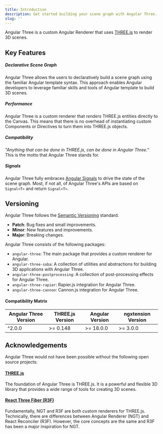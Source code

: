 ```yaml
---
title: Introduction
description: Get started building your scene graph with Angular Three.
slug: ''
---
```


Angular Three is a custom Angular Renderer that uses [THREE.js](https://threejs.org/) to render 3D scenes.

## Key Features

##### Declarative Scene Graph

Angular Three allows the users to declaratively build a scene graph using the familiar Angular template syntax. This approach enables Angular developers to leverage familiar skills and tools of Angular template to build 3D scenes.

##### Performance

Angular Three is a custom renderer that _renders_ THREE.js entities directly to the Canvas. This means that there is no overhead of instantiating custom Components or Directives to turn them into THREE.js objects.

##### Compatibility

_"Anything that can be done in THREE.js, can be done in Angular Three."_ This is the motto that Angular Three stands for.

##### Signals

Angular Three fully embraces [Angular Signals](https://angular.dev/guide/signals) to drive the state of the scene graph. Most, if not all, of Angular Three's APIs are based on `Signal<T>` and return `Signal<T>`.

## Versioning

Angular Three follows the [Semantic Versioning](https://semver.org/) standard.

- **Patch**: Bug fixes and small improvements.
- **Minor**: New features and improvements.
- **Major**: Breaking changes.

Angular Three consists of the following packages:

- `angular-three`: The main package that provides a custom renderer for Angular.
- `angular-three-soba`: A collection of utilities and abstractions for building 3D applications with Angular Three.
- `angular-three-postprocessing`: A collection of post-processing effects for Angular Three.
- `angular-three-rapier`: Rapier.js integration for Angular Three.
- `angular-three-cannon`: Cannon.js integration for Angular Three.

#### Compatibility Matrix

| Angular Three Version | THREE.js Version | Angular Version | ngxtension Version |
| --------------------- | ---------------- | --------------- | ------------------ |
| ^2.0.0                 | >= 0.148         | >= 18.0.0       | >= 3.0.0           |

## Acknowledgements

Angular Three would not have been possible without the following open source projects:

#### [THREE.js](https://threejs.org/)

The foundation of Angular Three is THREE.js. It is a powerful and flexible 3D library that provides a wide range of tools for creating 3D scenes.

#### [React Three Fiber (R3F)](https://github.com/pmndrs/react-three-fiber)

Fundamentally, NGT and R3F are both custom renderers for THREE.js. Technically, there are differences between Angular Renderer (NGT) and React Reconciler (R3F). However, the core concepts are the same and R3F has been a major inspiration for NGT.

